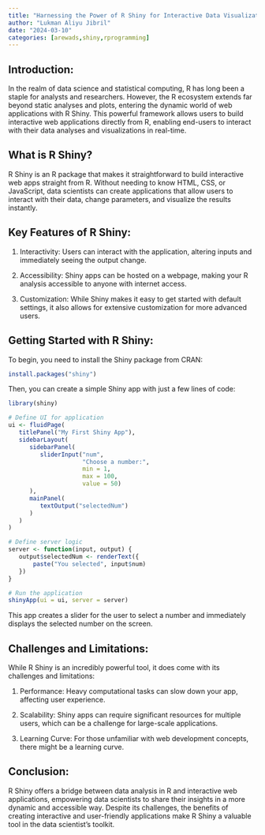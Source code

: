 ```yaml
---
title: "Harnessing the Power of R Shiny for Interactive Data Visualization"
author: "Lukman Aliyu Jibril"
date: "2024-03-10"
categories: [arewads,shiny,rprogramming]
---
```


## Introduction:

In the realm of data science and statistical computing, R has long been a staple for analysts and researchers. However, the R ecosystem extends far beyond static analyses and plots, entering the dynamic world of web applications with R Shiny. This powerful framework allows users to build interactive web applications directly from R, enabling end-users to interact with their data analyses and visualizations in real-time.

## What is R Shiny?

R Shiny is an R package that makes it straightforward to build interactive web apps straight from R. Without needing to know HTML, CSS, or JavaScript, data scientists can create applications that allow users to interact with their data, change parameters, and visualize the results instantly.

## Key Features of R Shiny:

1. Interactivity: Users can interact with the application, altering inputs and immediately seeing the output change.
   
2. Accessibility: Shiny apps can be hosted on a webpage, making your R analysis accessible to anyone with internet access.
   
3. Customization: While Shiny makes it easy to get started with default settings, it also allows for extensive customization for more advanced users.

## Getting Started with R Shiny:

To begin, you need to install the Shiny package from CRAN:

```r
install.packages("shiny")
```

Then, you can create a simple Shiny app with just a few lines of code:

```r
library(shiny)

# Define UI for application
ui <- fluidPage(
   titlePanel("My First Shiny App"),
   sidebarLayout(
      sidebarPanel(
         sliderInput("num", 
                     "Choose a number:", 
                     min = 1, 
                     max = 100, 
                     value = 50)
      ),
      mainPanel(
         textOutput("selectedNum")
      )
   )
)

# Define server logic
server <- function(input, output) {
   output$selectedNum <- renderText({ 
       paste("You selected", input$num)
   })
}

# Run the application 
shinyApp(ui = ui, server = server)
```

This app creates a slider for the user to select a number and immediately displays the selected number on the screen.

## Challenges and Limitations:

While R Shiny is an incredibly powerful tool, it does come with its challenges and limitations:

1. Performance: Heavy computational tasks can slow down your app, affecting user experience.
   
2. Scalability: Shiny apps can require significant resources for multiple users, which can be a challenge for large-scale applications.
   
3. Learning Curve: For those unfamiliar with web development concepts, there might be a learning curve.

## Conclusion:

R Shiny offers a bridge between data analysis in R and interactive web applications, empowering data scientists to share their insights in a more dynamic and accessible way. Despite its challenges, the benefits of creating interactive and user-friendly applications make R Shiny a valuable tool in the data scientist's toolkit.